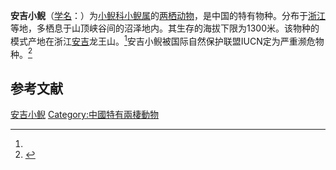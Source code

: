 {{Expand language|1=en|time=2020-08-11T00:16:25+00:00}}
{{Speciesbox
| name = 安吉小鲵
| status = CR| status_system = IUCN3.1
|status_ref =<ref name=IUCN>{{Cite journal | author = Gu, H. | author2 = Lau, M.W.N. | title = ''Hynobius amjiensis'' | journal = [[The_IUCN_Red_List_of_Threatened_Species|The IUCN Red List of Threatened Species]] | volume = 2004 | page = e.T59089A11869355 | publisher = [[IUCN|IUCN]] | date = 2004 | url = http://www.iucnredlist.org/details/59089/0 | doi = 10.2305/IUCN.UK.2004.RLTS.T59089A11869355.en | access-date = 20 December 2017 | archive-date = 2018-06-02 | archive-url = https://web.archive.org/web/20180602053713/http://www.iucnredlist.org/details/59089/0 | dead-url = no }}</ref>
| image = 
| genus = Hynobius
| species = amjiensis
| authority = (Gu, 1992)<ref name='id4801'>{{cite web| url =http://www.bioinfo.cn/db05/BjdwSpecies.php?action=view&id=4801| title =安吉小鲵| work =《中国动物物种编目数据库》| publisher =中国科学院微生物研究所| author =中国科学院动物研究所| accessdate =2009-04-11| deadurl =yes| archiveurl =https://web.archive.org/web/20131203122335/http://www.bioinfo.cn/db05/BjdwSpecies.php?action=view| archivedate =2013-12-03}}</ref>
}}

'''安吉小鲵'''（[[学名|学名]]：{{lang|la|''Hynobius amjiensis''}}）为[[小鲵科|小鲵科]][[小鲵属|小鲵属]]的[[两栖动物|两栖动物]]，是中国的特有物种。分布于[[浙江|浙江]]等地，多栖息于山顶峡谷间的沼泽地内。其生存的海拔下限为1300米。该物种的模式产地在浙江[[安吉|安吉]]龙王山。<ref name='id4801'/>安吉小鲵被国际自然保护联盟IUCN定为严重濒危物种。<ref>{{Cite web |url=http://www.iucnredlist.org/details/59089/0 |title=存档副本 |access-date=2013-08-07 |archive-date=2018-06-02 |archive-url=https://web.archive.org/web/20180602053713/http://www.iucnredlist.org/details/59089/0 |dead-url=no }}</ref>

== 参考文献 ==
{{reflist}}

{{Wikispecies|Hynobius amjiensis}}
{{Taxonbar|from=Q2277023}}

[[Category:小鲵属|安吉小鲵]]
[[Category:中國特有兩棲動物|Category:中國特有兩棲動物]]


{{amphibian-stub}}